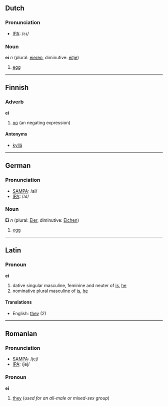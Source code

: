 ==Dutch==
===Pronunciation===
*[[w:IPA|IPA]]: /ɛɪ/

===Noun===
'''ei''' ''n'' (plural: [[eieren]], diminutive: [[eitje]])

#[[egg]]

----
==Finnish==

===Adverb===
'''ei'''
#[[no]] (an negating expression)

====Antonyms====

*[[kyllä]]

----

==German==
===Pronunciation===
*[[w:SAMPA|SAMPA]]: /aI/
*[[w:IPA|IPA]]: /aɪ/

===Noun===
'''Ei''' ''n'' (plural: [[Eier]], diminutive: [[Eichen]])

#[[egg]]

----
==Latin==
===Pronoun===
'''ei'''

#dative singular masculine, feminine and neuter of [[is]], [[he]]
#nominative plural masculine of [[is]], [[he]]
====Translations====
*English: [[they]] (2)
----
==Romanian==
===Pronunciation===
*[[w:SAMPA|SAMPA]]: /jej/
*[[w:IPA|IPA]]: /jej/

===Pronoun===
'''ei'''

# [[they]] (''used for an all-male or mixed-sex group'')